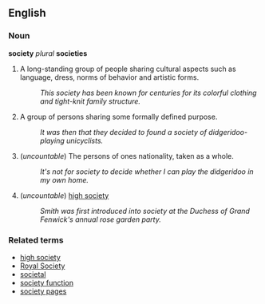 ==English==

===Noun===
'''society''' ''plural'' '''societies'''

# A long-standing group of people sharing cultural aspects such as language, dress, norms of behavior and artistic forms.
#: ''This society has been known for centuries for its colorful clothing and tight-knit family structure.''
# A group of persons sharing some formally defined purpose.
#: ''It was then that they decided to found a society of didgeridoo-playing unicyclists.''
# (''uncountable'') The persons of ones nationality, taken as a whole. <!-- here's another one ripe for editing -->
#: ''It's not for society to decide whether I can play the didgeridoo in my own home.''
# (''uncountable'') [[high society]]
#: ''Smith was first introduced into society at the Duchess of Grand Fenwick's annual rose garden party.''

===Related terms===
* [[high society]]
* [[Royal Society]]
* [[societal]]
* [[society function]]
* [[society pages]]